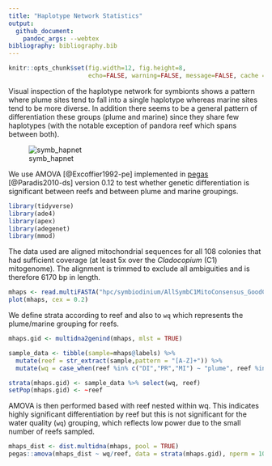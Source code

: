 ```yaml
---
title: "Haplotype Network Statistics"
output:
  github_document:
    pandoc_args: --webtex
bibliography: bibliography.bib
---
```


```r
knitr::opts_chunk$set(fig.width=12, fig.height=8,
                      echo=FALSE, warning=FALSE, message=FALSE, cache = FALSE)
```

Visual inspection of the haplotype network for symbionts shows a pattern where plume sites tend to fall into a single haplotype whereas marine sites tend to be more diverse. In addition there seems to be a general pattern of differentiation these groups (plume and marine) since they share few haplotypes (with the notable exception of pandora reef which spans between both). 

![symb_hapnet](figures/AllSymbC1MitoConsensus_GoodCoverage_PopArt.png)

We use AMOVA [@Excoffier1992-pe] implemented in [pegas](https://cran.r-project.org/web/packages/pegas/index.html) [@Paradis2010-ds] version 0.12 to test whether genetic differentiation is significant between reefs and between plume and marine groupings.

```r
library(tidyverse)
library(ade4)
library(apex)
library(adegenet)
library(mmod)
```

The data used are aligned mitochondrial sequences for all 108 colonies that had sufficient coverage (at least 5x over the *Cladocopium* (C1) mitogenome).  The alignment is trimmed to exclude all ambiguities and is therefore 6170 bp in length.

```r
mhaps <- read.multiFASTA("hpc/symbiodinium/AllSymbC1MitoConsensus_GoodCoverageTrim.fasta")
plot(mhaps, cex = 0.2)
```

We define strata according to reef and also to `wq` which represents the plume/marine grouping for reefs.

```r
mhaps.gid <- multidna2genind(mhaps, mlst = TRUE)

sample_data <- tibble(sample=mhaps@labels) %>% 
  mutate(reef = str_extract(sample,pattern = "[A-Z]+")) %>% 
  mutate(wq = case_when(reef %in% c("DI","PR","MI") ~ "plume", reef %in% c("FI","PI") ~ "marine")) 

strata(mhaps.gid) <- sample_data %>% select(wq, reef)
setPop(mhaps.gid) <- ~reef
```

AMOVA is then performed based with reef nested within wq.  This indicates highly significant differentiation by reef but this is not significant for the water quality (`wq`) grouping, which reflects low power due to the small number of reefs sampled. 

```r
mhaps_dist <- dist.multidna(mhaps, pool = TRUE)
pegas::amova(mhaps_dist ~ wq/reef, data = strata(mhaps.gid), nperm = 100)
```


